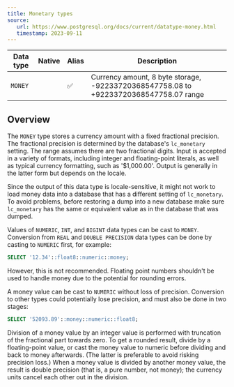 ```yaml
---
title: Monetary types
source:
   url: https://www.postgresql.org/docs/current/datatype-money.html
   timestamp: 2023-09-11
---
```


| Data type | Native | Alias  |                                     Description                                       |
| --------- | ------ | ------ | ------------------------------------------------------------------------------------- |
| `MONEY`   |        | ✅     | Currency amount, 8 byte storage, -92233720368547758.08 to +92233720368547758.07 range |

## Overview

The `MONEY` type stores a currency amount with a fixed fractional precision. The fractional precision is determined by the database's `lc_monetary` setting. The range assumes there are two fractional digits. Input is accepted in a variety of formats, including integer and floating-point literals, as well as typical currency formatting, such as '$1,000.00'. Output is generally in the latter form but depends on the locale.

Since the output of this data type is locale-sensitive, it might not work to load money data into a database that has a different setting of `lc_monetary`. To avoid problems, before restoring a dump into a new database make sure `lc_monetary` has the same or equivalent value as in the database that was dumped.

Values of `NUMERIC`, `INT`, and `BIGINT` data types can be cast to `MONEY`. Conversion from `REAL` and `DOUBLE PRECISION` data types can be done by casting to `NUMERIC` first, for example:

```sql
SELECT '12.34'::float8::numeric::money;
```

However, this is not recommended. Floating point numbers shouldn't be used to handle money due to the potential for rounding errors.

A money value can be cast to `NUMERIC` without loss of precision. Conversion to other types could potentially lose precision, and must also be done in two stages:

```sql
SELECT '52093.89'::money::numeric::float8;
```

Division of a money value by an integer value is performed with truncation of the fractional part towards zero. To get a rounded result, divide by a floating-point value, or cast the money value to numeric before dividing and back to money afterwards. (The latter is preferable to avoid risking precision loss.) When a money value is divided by another money value, the result is double precision (that is, a pure number, not money); the currency units cancel each other out in the division.